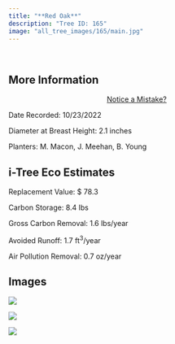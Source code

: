 ```yaml
---
title: "**Red Oak**"
description: "Tree ID: 165"
image: "all_tree_images/165/main.jpg"
---
```


<br>

## **More Information**
::: column-margin
<center><a class="button" href="https://forms.gle/W6f5nwYxrM33hF4f7">Notice a Mistake?</a></center>
:::


Date Recorded:  10/23/2022

Diameter at Breast Height:  2.1  inches

Planters:  M. Macon, J. Meehan, B. Young

## **i-Tree Eco Estimates**


 Replacement Value: $ 78.3

 Carbon Storage:  8.4  lbs

 Gross Carbon Removal:  1.6  lbs/year

 Avoided Runoff:  1.7  ft<sup>3</sup>/year

 Air Pollution Removal:  0.7  oz/year

## **Images**


 ![](all_tree_images/165/IMG_6965.jpg)

 ![](all_tree_images/165/IMG_6967.jpg)

 ![](all_tree_images/165/main.jpg)
